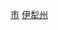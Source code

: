 {{Catnav|頁面分類|...|中华人民共和国行政区划|县级行政区|县级市|新疆县级市}}
{{Catnav|頁面分類|...|新疆行政区划|新疆县级行政区|新疆县级市}}
{{Catnav|頁面分類|...|新疆民族自治州|伊犁|伊犁州行政区划|伊犁州县市|伊犁州直管县市}}
{{catmore|伊宁市|新疆维吾尔自治区伊宁市}}

[[Category:伊犁州直管县市|市]]
[[Category:新疆县级市|伊犁州]]